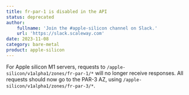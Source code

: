 ```yaml
---
title: fr-par-1 is disabled in the API
status: deprecated
author:
    fullname: 'Join the #apple-silicon channel on Slack.'
    url: 'https://slack.scaleway.com'
date: 2023-11-08
category: bare-metal
product: apple-silicon
---
```


For Apple silicon M1 servers, requests to `/apple-silicon/v1alpha1/zones/fr-par-1/*` will no longer receive responses. All requests should now go to the PAR-3 AZ, using `/apple-silicon/v1alpha1/zones/fr-par-3/*`.

